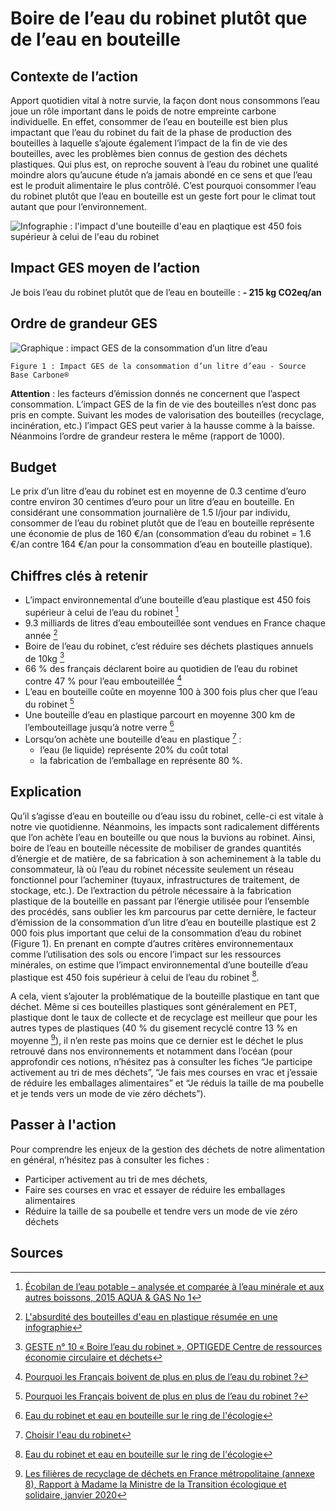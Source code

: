 # Boire de l’eau du robinet plutôt que de l’eau en bouteille

## Contexte de l’action

Apport quotidien vital à notre survie, la façon dont nous consommons l’eau joue un rôle important dans le poids de notre empreinte carbone individuelle. En effet, consommer de l’eau en bouteille est bien plus impactant que l’eau du robinet du fait de la phase de production des bouteilles à laquelle s’ajoute également l’impact de la fin de vie des bouteilles, avec les problèmes bien connus de gestion des déchets plastiques. Qui plus est, on reproche souvent à l’eau du robinet une qualité moindre alors qu’aucune étude n’a jamais abondé en ce sens et que l’eau est le produit alimentaire le plus contrôlé. C’est pourquoi consommer l’eau du robinet plutôt que l’eau en bouteille est un geste fort pour le climat tout autant que pour l’environnement.

![Infographie : l'impact d'une bouteille d'eau en plaqtique est 450 fois supérieur à celui de l'eau du robinet](/images/actions/Chiffres-cles_eau.png)

## Impact GES moyen de l’action

Je bois l’eau du robinet plutôt que de l’eau en bouteille : **- 215 kg CO2eq/an**

## Ordre de grandeur GES

![Graphique : impact GES de la consommation d’un litre d’eau](/images/actions/eau-bouteille-fig1.jpg)

`Figure 1 : Impact GES de la consommation d’un litre d’eau - Source Base Carbone®`

**Attention** : les facteurs d’émission donnés ne concernent que l’aspect consommation. L’impact GES de la fin de vie des bouteilles n’est donc pas pris en compte. Suivant les modes de valorisation des bouteilles (recyclage, incinération, etc.) l’impact GES peut varier à la hausse comme à la baisse. Néanmoins l’ordre de grandeur restera le même (rapport de 1000).

## Budget

Le prix d’un litre d’eau du robinet est en moyenne de 0.3 centime d’euro contre environ 30 centimes d’euro pour un litre d’eau en bouteille. En considérant une consommation journalière de 1.5 l/jour par individu, consommer de l’eau du robinet plutôt que de l’eau en bouteille représente une économie de plus de 160 €/an (consommation d’eau du robinet = 1.6 €/an contre 164 €/an pour la consommation d’eau en bouteille plastique).

## Chiffres clés à retenir

- L’impact environnemental d’une bouteille d’eau plastique est 450 fois supérieur à celui de l’eau du robinet [^1]
- 9.3 milliards de litres d’eau embouteillée sont vendues en France chaque année [^2]
- Boire de l’eau du robinet, c’est réduire ses déchets plastiques annuels de 10kg [^3]
- 66 % des français déclarent boire au quotidien de l’eau du robinet contre 47 % pour l’eau embouteillée [^4]
- L’eau en bouteille coûte en moyenne 100 à 300 fois plus cher que l’eau du robinet [^4]
- Une bouteille d’eau en plastique parcourt en moyenne 300 km de l’embouteillage jusqu’à notre verre [^5]
- Lorsqu’on achète une bouteille d’eau en plastique [^6] :
  - l’eau (le liquide) représente 20% du coût total
  - la fabrication de l’emballage en représente 80 %.

## Explication

Qu’il s’agisse d’eau en bouteille ou d’eau issu du robinet, celle-ci est vitale à notre vie quotidienne. Néanmoins, les impacts sont radicalement différents que l’on achète l’eau en bouteille ou que nous la buvions au robinet. Ainsi, boire de l’eau en bouteille nécessite de mobiliser de grandes quantités d’énergie et de matière, de sa fabrication à son acheminement à la table du consommateur, là où l’eau du robinet nécessite seulement un réseau fonctionnel pour l’acheminer (tuyaux, infrastructures de traitement, de stockage, etc.). De l’extraction du pétrole nécessaire à la fabrication plastique de la bouteille en passant par l’énergie utilisée pour l’ensemble des procédés, sans oublier les km parcourus par cette dernière, le facteur d’émission de la consommation d’un litre d’eau en bouteille plastique est 2 000 fois plus important que celui de la consommation d’eau du robinet (Figure 1). En prenant en compte d’autres critères environnementaux comme l’utilisation des sols ou encore l’impact sur les ressources minérales, on estime que l’impact environnemental d’une bouteille d’eau plastique est 450 fois supérieur à celui de l’eau du robinet [^5].

A cela, vient s’ajouter la problématique de la bouteille plastique en tant que déchet. Même si ces bouteilles plastiques sont généralement en PET, plastique dont le taux de collecte et de recyclage est meilleur que pour les autres types de plastiques (40 % du gisement recyclé contre 13 % en moyenne [^7]), il n’en reste pas moins que ce dernier est le déchet le plus retrouvé dans nos environnements et notamment dans l’océan (pour approfondir ces notions, n’hésitez pas à consulter les fiches “Je participe activement au tri de mes déchets”, “Je fais mes courses en vrac et j’essaie de réduire les emballages alimentaires” et “Je réduis la taille de ma poubelle et je tends vers un mode de vie zéro déchets”).

## Passer à l'action

Pour comprendre les enjeux de la gestion des déchets de notre alimentation en général, n’hésitez pas à consulter les fiches :

- Participer activement au tri de mes déchets,
- Faire ses courses en vrac et essayer de réduire les emballages alimentaires
- Réduire la taille de sa poubelle et tendre vers un mode de vie zéro déchets

## Sources

[^1]: [Écobilan de l’eau potable – analysée et comparée à l’eau minérale et aux autres boissons, 2015 AQUA & GAS No 1](http://esu-services.ch/fr/projects/lcafood/eau/)
[^2]: [L'absurdité des bouteilles d'eau en plastique résumée en une infographie](https://www.fne.asso.fr/actualites/labsurdit%C3%A9-des-bouteilles-deau-en-plastique-r%C3%A9sum%C3%A9e-en-une-infographie)
[^3]: [GESTE n° 10 « Boire l’eau du robinet », OPTIGEDE Centre de ressources économie circulaire et déchets](https://www.optigede.ademe.fr/fiche/boire-l-eau-du-robinet-reduit-mes-dechets)
[^4]: [Pourquoi les Français boivent de plus en plus de l’eau du robinet ?](https://www.cieau.com/le-metier-de-leau/usages-consommation-conseils/pourquoi-les-francais-boivent-de-plus-en-plus-de-leau-du-robinet/)
[^5]: [Eau du robinet et eau en bouteille sur le ring de l'écologie](https://www.novethic.fr/actualite/infographies/isr-rse/infographie-eau-du-robinet-et-eau-en-bouteille-sur-le-ring-de-l-ecologie-145618.html)
[^6]: [Choisir l'eau du robinet](http://www.sictomu.org/eau_robinet.pdf)
[^7]: [Les filières de recyclage de déchets en France métropolitaine (annexe 8), Rapport à Madame la Ministre de la Transition écologique et solidaire, janvier 2020](https://www.economie.gouv.fr/files/files/directions_services/cge/filieres-dechets-recyclage.pdf)
